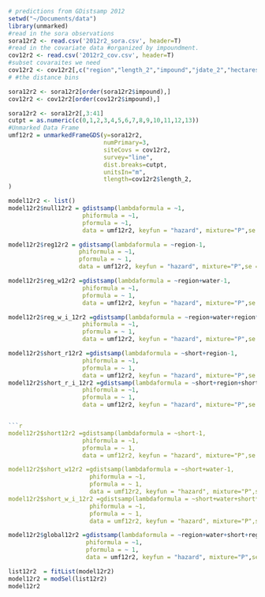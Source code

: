 ```r
# predictions from GDistsamp 2012
setwd("~/Documents/data")
library(unmarked)
#read in the sora observations
sora12r2 <- read.csv('2012r2_sora.csv', header=T)
#read in the covariate data #organized by impoundment.
cov12r2 <- read.csv('2012r2_cov.csv', header=T)
#subset covaraites we need
cov12r2 <- cov12r2[,c("region","length_2","impound","jdate_2","hectares","area", "int","short","water")]
# #the distance bins

sora12r2 <- sora12r2[order(sora12r2$impound),]
cov12r2 <- cov12r2[order(cov12r2$impound),]

sora12r2 <- sora12r2[,3:41]
cutpt = as.numeric(c(0,1,2,3,4,5,6,7,8,9,10,11,12,13)) 
#Unmarked Data Frame
umf12r2 = unmarkedFrameGDS(y=sora12r2, 
                           numPrimary=3,
                           siteCovs = cov12r2,
                           survey="line", 
                           dist.breaks=cutpt,  
                           unitsIn="m", 
                           tlength=cov12r2$length_2,
)
```

```r

model12r2 <- list()
model12r2$null12r2 = gdistsamp(lambdaformula = ~1, 
                     phiformula = ~1, 
                     pformula = ~1,
                     data = umf12r2, keyfun = "hazard", mixture="P",se = T, output="abund")

model12r2$reg12r2 = gdistsamp(lambdaformula = ~region-1, 
                    phiformula = ~1, 
                    pformula = ~ 1,
                    data = umf12r2, keyfun = "hazard", mixture="P",se = T, output="abund")
```
```r


model12r2$reg_w12r2 =gdistsamp(lambdaformula = ~region+water-1, 
                     phiformula = ~1, 
                     pformula = ~ 1,
                     data = umf12r2, keyfun = "hazard", mixture="P",se = T, output="abund")

model12r2$reg_w_i_12r2 =gdistsamp(lambdaformula = ~region+water+region*water-1, 
                     phiformula = ~1, 
                     pformula = ~ 1,
                     data = umf12r2, keyfun = "hazard", mixture="P",se = T, output="abund")
```
```r
model12r2$short_r12r2 =gdistsamp(lambdaformula = ~short+region-1, 
                     phiformula = ~1, 
                     pformula = ~ 1,
                     data = umf12r2, keyfun = "hazard", mixture="P",se = T, output="abund")
model12r2$short_r_i_12r2 =gdistsamp(lambdaformula = ~short+region+short*region-1, 
                     phiformula = ~1, 
                     pformula = ~ 1,
                     data = umf12r2, keyfun = "hazard", mixture="P",se = T, output="abund")


```r
model12r2$short12r2 =gdistsamp(lambdaformula = ~short-1, 
                     phiformula = ~1, 
                     pformula = ~ 1,
                     data = umf12r2, keyfun = "hazard", mixture="P",se = T, output="abund")

model12r2$short_w12r2 =gdistsamp(lambdaformula = ~short+water-1, 
                       phiformula = ~1, 
                       pformula = ~ 1,
                       data = umf12r2, keyfun = "hazard", mixture="P",se = T, output="abund")
model12r2$short_w_i_12r2 =gdistsamp(lambdaformula = ~short+water+short*water-1, 
                       phiformula = ~1, 
                       pformula = ~ 1,
                       data = umf12r2, keyfun = "hazard", mixture="P",se = T, output="abund")
```
```r
model12r2$global12r2 =gdistsamp(lambdaformula = ~region+water+short+region*water+region*short-1, 
                      phiformula = ~1, 
                      pformula = ~ 1,
                      data = umf12r2, keyfun = "hazard", mixture="P",se = T, output="abund")

```

```r

list12r2  = fitList(model12r2)
model12r2 = modSel(list12r2)
model12r2
```